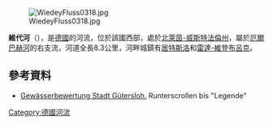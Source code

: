 {{Coord|51|52|18.61|N|8|20|51.27|E|display=title}}

[[Image:WiedeyFluss0318.jpg|right]]

'''維代河'''（{{lang-de|Wiedey}}），是[[德國|德國]]的河流，位於該國西部，處於[[北萊茵-威斯特法倫州|北萊茵-威斯特法倫州]]，屬於[[厄爾巴赫河_(瓦珀爾巴赫河支流)|厄爾巴赫河]]的右支流，河道全長8.3公里，河畔城鎮有[[居特斯洛|居特斯洛]]和[[雷達-維登布呂克|雷達-維登布呂克]]。

==參考資料==
* [http://www.geodaten.guetersloh.de/umweltdaten/?q=node/97 Gewässerbewertung Stadt Gütersloh.] {{Wayback|url=http://www.geodaten.guetersloh.de/umweltdaten/?q=node%2F97 |date=20190417212636 }} Runterscrollen bis "Legende"

{{Germany-geo-stub}}
[[Category:德國河流|Category:德國河流]]
